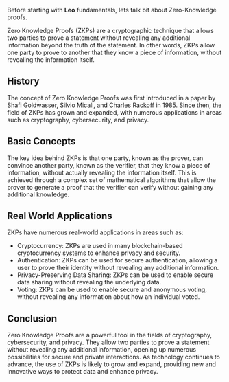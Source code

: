 Before starting with **Leo** fundamentals, lets talk bit about Zero-Knowledge proofs.

Zero Knowledge Proofs (ZKPs) are a cryptographic technique that allows two parties to prove a statement without revealing any additional information beyond the truth of the statement. In other words, ZKPs allow one party to prove to another that they know a piece of information, without revealing the information itself.

## History

The concept of Zero Knowledge Proofs was first introduced in a paper by Shafi Goldwasser, Silvio Micali, and Charles Rackoff in 1985. Since then, the field of ZKPs has grown and expanded, with numerous applications in areas such as cryptography, cybersecurity, and privacy.

## Basic Concepts

The key idea behind ZKPs is that one party, known as the prover, can convince another party, known as the verifier, that they know a piece of information, without actually revealing the information itself. This is achieved through a complex set of mathematical algorithms that allow the prover to generate a proof that the verifier can verify without gaining any additional knowledge.

## Real World Applications

ZKPs have numerous real-world applications in areas such as:

- Cryptocurrency: ZKPs are used in many blockchain-based cryptocurrency systems to enhance privacy and security.
- Authentication: ZKPs can be used for secure authentication, allowing a user to prove their identity without revealing any additional information.
- Privacy-Preserving Data Sharing: ZKPs can be used to enable secure data sharing without revealing the underlying data.
- Voting: ZKPs can be used to enable secure and anonymous voting, without revealing any information about how an individual voted.

## Conclusion

Zero Knowledge Proofs are a powerful tool in the fields of cryptography, cybersecurity, and privacy. They allow two parties to prove a statement without revealing any additional information, opening up numerous possibilities for secure and private interactions. As technology continues to advance, the use of ZKPs is likely to grow and expand, providing new and innovative ways to protect data and enhance privacy.
